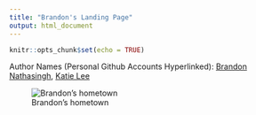 ```yaml
---
title: "Brandon's Landing Page"
output: html_document
---
```


```r
knitr::opts_chunk$set(echo = TRUE)
```

Author Names (Personal Github Accounts Hyperlinked): [Brandon Nathasingh](https://github.com/bnathasingh), [Katie Lee](https://github.com/katielee38)

![Brandon's hometown](https://upload.wikimedia.org/wikipedia/commons/thumb/5/5d/Skyline_of_Fort_Lauderdale%2C_Nov-15.jpg/500px-Skyline_of_Fort_Lauderdale%2C_Nov-15.jpg)